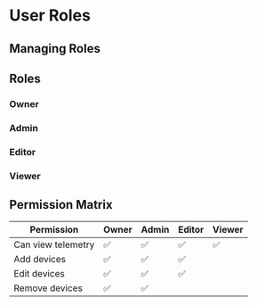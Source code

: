 # User Roles

## Managing Roles

## Roles

### Owner

### Admin

### Editor

### Viewer

## Permission Matrix

| Permission | Owner | Admin | Editor | Viewer |
| --- | --- | --- | --- | --- |
| Can view telemetry | ✅ | ✅ | ✅ | ✅ |
| Add devices | ✅ | ✅ | ✅ | |
| Edit devices | ✅ | ✅ | ✅ | |
| Remove devices | ✅ | ✅ | | |
